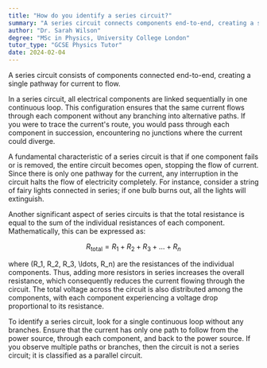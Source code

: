 ```yaml
---
title: "How do you identify a series circuit?"
summary: "A series circuit connects components end-to-end, creating a single path for current flow. This configuration means that the current is the same through all components."
author: "Dr. Sarah Wilson"
degree: "MSc in Physics, University College London"
tutor_type: "GCSE Physics Tutor"
date: 2024-02-04
---
```


A series circuit consists of components connected end-to-end, creating a single pathway for current to flow.

In a series circuit, all electrical components are linked sequentially in one continuous loop. This configuration ensures that the same current flows through each component without any branching into alternative paths. If you were to trace the current's route, you would pass through each component in succession, encountering no junctions where the current could diverge.

A fundamental characteristic of a series circuit is that if one component fails or is removed, the entire circuit becomes open, stopping the flow of current. Since there is only one pathway for the current, any interruption in the circuit halts the flow of electricity completely. For instance, consider a string of fairy lights connected in series; if one bulb burns out, all the lights will extinguish.

Another significant aspect of series circuits is that the total resistance is equal to the sum of the individual resistances of each component. Mathematically, this can be expressed as:

$$
R_{\text{total}} = R_1 + R_2 + R_3 + \ldots + R_n
$$

where \(R_1, R_2, R_3, \ldots, R_n\) are the resistances of the individual components. Thus, adding more resistors in series increases the overall resistance, which consequently reduces the current flowing through the circuit. The total voltage across the circuit is also distributed among the components, with each component experiencing a voltage drop proportional to its resistance.

To identify a series circuit, look for a single continuous loop without any branches. Ensure that the current has only one path to follow from the power source, through each component, and back to the power source. If you observe multiple paths or branches, then the circuit is not a series circuit; it is classified as a parallel circuit.
    